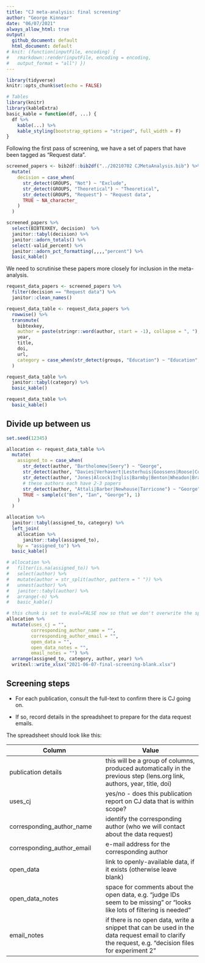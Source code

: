```yaml
---
title: "CJ meta-analysis: final screening"
author: "George Kinnear"
date: "06/07/2021"
always_allow_html: true
output:
  github_document: default
  html_document: default
# knit: (function(inputFile, encoding) {
#   rmarkdown::render(inputFile, encoding = encoding,
#   output_format = "all") })
---
```


```r
library(tidyverse)
knitr::opts_chunk$set(echo = FALSE)

# Tables
library(knitr)
library(kableExtra)
basic_kable = function(df, ...) {
  df %>% 
    kable(...) %>%
    kable_styling(bootstrap_options = "striped", full_width = F)
}
```

Following the first pass of screening, we have a set of papers that have been tagged as "Request data".

```r
screened_papers <- bib2df::bib2df("../20210702 CJMetaAnalysis.bib") %>% 
  mutate(
    decision = case_when(
      str_detect(GROUPS, "Not") ~ "Exclude",
      str_detect(GROUPS, "Theoretical") ~ "Theoretical",
      str_detect(GROUPS, "Request") ~ "Request data",
      TRUE ~ NA_character_
    )
  )
```

```r
screened_papers %>% 
  select(BIBTEXKEY, decision)  %>% 
  janitor::tabyl(decision) %>% 
  janitor::adorn_totals() %>% 
  select(-valid_percent) %>%
  janitor::adorn_pct_formatting(,,,,"percent") %>% 
  basic_kable()
```

We need to scrutinise these papers more closely for inclusion in the meta-analysis.

```r
request_data_papers <- screened_papers %>% 
  filter(decision == "Request data") %>% 
  janitor::clean_names()

request_data_table <- request_data_papers %>% 
  rowwise() %>% 
  transmute(
    bibtexkey,
    author = paste(stringr::word(author, start = -1), collapse = ", "),
    year,
    title,
    doi,
    url,
    category = case_when(str_detect(groups, "Education") ~ "Education", TRUE ~ "Other")
  )

request_data_table %>% 
  janitor::tabyl(category) %>% 
  basic_kable()

request_data_table %>% 
  basic_kable()
```

## Divide up between us

```r
set.seed(12345)

allocation <- request_data_table %>% 
  mutate(
    assigned_to = case_when(
      str_detect(author, "Bartholomew|Seery") ~ "George",
      str_detect(author, "Davies|Verhavert|Lesterhuis|Goossens|Roose|Coertjens") ~ "Ben",
      str_detect(author, "Jones|Alcock|Inglis|Barmby|Benton|Wheadon|Bramley|Pollitt") ~ "Ian",
      # these authors each have 2-3 papers
      str_detect(author, "Attali|Barber|Newhouse|Tarricone") ~ "George",
      TRUE ~ sample(c("Ben", "Ian", "George"), 1)
    )
  )

allocation %>%
  janitor::tabyl(assigned_to, category) %>%
  left_join(
    allocation %>%
      janitor::tabyl(assigned_to),
    by = "assigned_to") %>%
  basic_kable()

# allocation %>% 
#   filter(is.na(assigned_to)) %>% 
#   select(author) %>% 
#   mutate(author = str_split(author, pattern = " ")) %>% 
#   unnest(author) %>% 
#   janitor::tabyl(author) %>% 
#   arrange(-n) %>% 
#   basic_kable()

```

```r
# this chunk is set to eval=FALSE now so that we don't overwrite the spreadsheet!
allocation %>% 
  mutate(uses_cj = "",
         corresponding_author_name = "",
         corresponding_author_email = "",
         open_data = "",
         open_data_notes = "",
         email_notes = "") %>% 
  arrange(assigned_to, category, author, year) %>% 
  writexl::write_xlsx("2021-06-07-final-screening-blank.xlsx")
```


## Screening steps

* For each publication, consult the full-text to confirm there is CJ going on.

* If so, record details in the spreadsheet to prepare for the data request emails.

The spreadsheet should look like this:

| Column        | Value       |
| ------------- |-------------|
| publication details | this will be a group of columns, produced automatically in the previous step (lens.org link, authors, year, title, doi) |
| uses_cj | yes/no - does this publication report on CJ data that is within scope? |
| corresponding_author_name | identify the corresponding author (who we will contact about the data request) |
| corresponding_author_email | e-mail address for the corresponding author |
| open_data | link to openly-available data, if it exists (otherwise leave blank) |
| open_data_notes | space for comments about the open data, e.g. "judge IDs seem to be missing" or "looks like lots of filtering is needed" |
| email_notes | if there is no open data, write a snippet that can be used in the data request email to clarify the request, e.g. "decision files for experiment 2" |